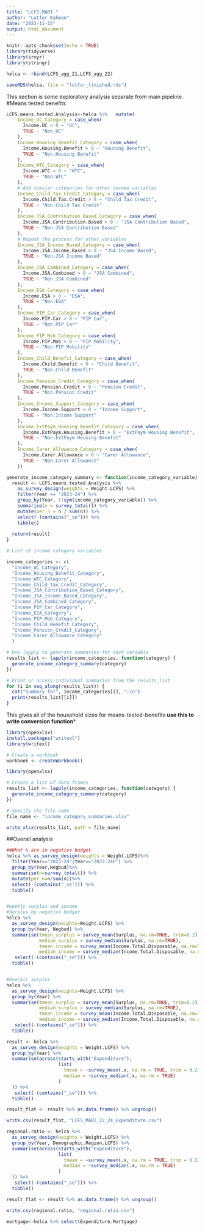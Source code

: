 ```yaml
---
title: "LCFS.MART."
author: "Lutfor Rahman"
date: "2023-11-15"
output: html_document
---
```


```r
knitr::opts_chunk$set(echo = TRUE)
library(tidyverse)
library(srvyr)
library(stringr)

```

```r

helca <- rbind(LCFS_agg_21,LCFS_agg_22)

saveRDS(helca, file = "lutfor_finished.rds")

```

This section is some exploratory analysis separate from main pipeline.
#Means tested benefits
```r

LCFS.means.tested.Analysis<-helca %>%   mutate(
    Income_UC_Category = case_when(
      Income.UC > 0 ~ "UC",
      TRUE ~ "Non.UC"
    ),
    Income_Housing_Benefit_Category = case_when(
      Income.Housing.Benefit > 0 ~ "Housing Benefit",
      TRUE ~ "Non.Housing Benefit"
    ),
    Income_WTC_Category = case_when(
      Income.WTC > 0 ~ "WTC",
      TRUE ~ "Non.WTC"
    ),
    # Add similar categories for other income variables
    Income_Child_Tax_Credit_Category = case_when(
      Income.Child.Tax.Credit > 0 ~ "Child Tax Credit",
      TRUE ~ "Non.Child Tax Credit"
    ),
    Income_JSA_Contribution_Based_Category = case_when(
      Income.JSA.Contribution.Based > 0 ~ "JSA Contribution Based",
      TRUE ~ "Non.JSA Contribution Based"
    ),
    # Repeat the process for other variables
    Income_JSA_Income_Based_Category = case_when(
      Income.JSA.Income.Based > 0 ~ "JSA Income Based",
      TRUE ~ "Non.JSA Income Based"
    ),
    Income_JSA_Combined_Category = case_when(
      Income.JSA.Combined > 0 ~ "JSA Combined",
      TRUE ~ "Non.JSA Combined"
    ),
    Income_ESA_Category = case_when(
      Income.ESA > 0 ~ "ESA",
      TRUE ~ "Non.ESA"
    ),
    Income_PIP_Car_Category = case_when(
      Income.PIP.Car > 0 ~ "PIP Car",
      TRUE ~ "Non.PIP Car"
    ),
    Income_PIP_Mob_Category = case_when(
      Income.PIP.Mob > 0 ~ "PIP Mobility",
      TRUE ~ "Non.PIP Mobility"
    ),
    Income_Child_Benefit_Category = case_when(
      Income.Child.Benefit > 0 ~ "Child Benefit",
      TRUE ~ "Non.Child Benefit"
    ),
    Income_Pension_Credit_Category = case_when(
      Income.Pension.Credit > 0 ~ "Pension Credit",
      TRUE ~ "Non.Pension Credit"
    ),
    Income_Income_Support_Category = case_when(
      Income.Income.Support > 0 ~ "Income Support",
      TRUE ~ "Non.Income Support"
    ),
    Income_ExtPaym_Housing_Benefit_Category = case_when(
      Income.ExtPaym.Housing.Benefit > 0 ~ "ExtPaym Housing Benefit",
      TRUE ~ "Non.ExtPaym Housing Benefit"
    ),
    Income_Carer_Allowance_Category = case_when(
      Income.Carer.Allowance > 0 ~ "Carer Allowance",
      TRUE ~ "Non.Carer Allowance"
    ))
```


```r
generate_income_category_summary <- function(income_category_variable) {
  result <- LCFS.means.tested.Analysis %>%
    as_survey_design(weights = Weight.LCFS) %>%
    filter(Year == "2023-24") %>%
    group_by(Year, !!sym(income_category_variable)) %>%
    summarise(n = survey_total()) %>%
    mutate(per_n = n / sum(n)) %>%
    select(-(contains("_se"))) %>%
    tibble()
  
  return(result)
}
```

```r
# List of income category variables

income_categories <- c(
  "Income_UC_Category",
  "Income_Housing_Benefit_Category",
  "Income_WTC_Category",
  "Income_Child_Tax_Credit_Category",
  "Income_JSA_Contribution_Based_Category",
  "Income_JSA_Income_Based_Category",
  "Income_JSA_Combined_Category",
  "Income_PIP_Car_Category",
  "Income_ESA_Category",
  "Income_PIP_Mob_Category",
  "Income_Child_Benefit_Category",
  "Income_Pension_Credit_Category",
  "Income_Carer_Allowance_Category"
  )

# Use lapply to generate summaries for each variable
results_list <- lapply(income_categories, function(category) {
  generate_income_category_summary(category)
})

# Print or access individual summaries from the results_list
for (i in seq_along(results_list)) {
  cat("Summary for", income_categories[i], ":\n")
  print(results_list[[i]])
}
```


This gives all of the household sizes for means-tested-benefits **use this to write conversion function***
```r
library(openxlsx)
install.packages("writexl")
library(writexl)

# Create a workbook
workbook <- createWorkbook()

library(openxlsx)

# Create a list of data frames
results_list <- lapply(income_categories, function(category) {
  generate_income_category_summary(category)
})

# Specify the file name
file_name <- "income_category_summaries.xlsx"

write_xlsx(results_list, path = file_name)

```



##Overall analysis
```r

##What % are in negative budget
helca %>% as_survey_design(weights = Weight.LCFS)%>% 
  filter(Year=="2023-24"|Year=="2023-24P") %>% 
  group_by(Year,Negbud)%>%
  summarise(n=survey_total()) %>% 
  mutate(per_n=n/sum(n))%>%
  select(-(contains("_se"))) %>%
  tibble()


#weekly surplus and income
#Surplus by negative budget
helca %>% 
  as_survey_design(weights=Weight.LCFS) %>% 
  group_by(Year, Negbud) %>% 
  summarise(tmean_surplus = survey_mean(Surplus, na.rm=TRUE, trim=0.2),
            median_surplus = survey_median(Surplus, na.rm=TRUE),
            tmean_income = survey_mean(Income.Total.Disposable, na.rm=TRUE, trim=0.2),
            median_income = survey_median(Income.Total.Disposable, na.rm=TRUE)) %>% 
   select(-(contains("_se"))) %>%
  tibble()


#Overall surplus
helca %>% 
  as_survey_design(weights=Weight.LCFS) %>% 
  group_by(Year) %>% 
  summarise(tmean_surplus = survey_mean(Surplus, na.rm=TRUE, trim=0.2),
            median_surplus = survey_median(Surplus, na.rm=TRUE),
            tmean_income = survey_mean(Income.Total.Disposable, na.rm=TRUE, trim=0.2),
            median_income = survey_median(Income.Total.Disposable, na.rm=TRUE)) %>% 
   select(-(contains("_se"))) %>%
  tibble()
```


```r
result <- helca %>%
  as_survey_design(weights = Weight.LCFS) %>%
  group_by(Year) %>%
  summarise(across(starts_with("Expenditure"), 
                   list(
                     tmean = ~survey_mean(.x, na.rm = TRUE, trim = 0.2),
                     median = ~survey_median(.x, na.rm = TRUE)
                   )
  )) %>% 
   select(-(contains("_se"))) %>%
  tibble()

result_flat <- result %>% as.data.frame() %>% ungroup()

write.csv(result_flat, "LCFS_MART_22_24_Expenditure.csv")
```


```r
regional.ratio <- helca %>%
  as_survey_design(weights = Weight.LCFS) %>%
  group_by(Year, Demographic.Region.LCFS) %>%
  summarise(across(starts_with("Expenditure"), 
                   list(
                     tmean = ~survey_mean(.x, na.rm = TRUE, trim = 0.2),
                     median = ~survey_median(.x, na.rm = TRUE)
                   )
  )) %>% 
   select(-(contains("_se"))) %>%
  tibble()

result_flat <- result %>% as.data.frame() %>% ungroup()

write.csv(regional.ratio, "regional.ratio.csv")
```


```r

mortgage<-helca %>% select(Expenditure.Mortgage)

```

